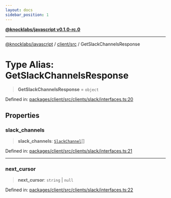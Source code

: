 ```yaml
---
layout: docs
sidebar_position: 1
---
```


[**@knocklabs/javascript v0.1.0-rc.0**](../../../index.mdx)

***

[@knocklabs/javascript](../../../modules.mdx) / [client/src](../index.mdx) / GetSlackChannelsResponse

# Type Alias: GetSlackChannelsResponse

> **GetSlackChannelsResponse** = `object`

Defined in: [packages/client/src/clients/slack/interfaces.ts:20](https://github.com/knocklabs/javascript/blob/main/packages/client/src/clients/slack/interfaces.ts#L20)

## Properties

### slack\_channels

> **slack\_channels**: [`SlackChannel`](SlackChannel.mdx)[]

Defined in: [packages/client/src/clients/slack/interfaces.ts:21](https://github.com/knocklabs/javascript/blob/main/packages/client/src/clients/slack/interfaces.ts#L21)

***

### next\_cursor

> **next\_cursor**: `string` \| `null`

Defined in: [packages/client/src/clients/slack/interfaces.ts:22](https://github.com/knocklabs/javascript/blob/main/packages/client/src/clients/slack/interfaces.ts#L22)
